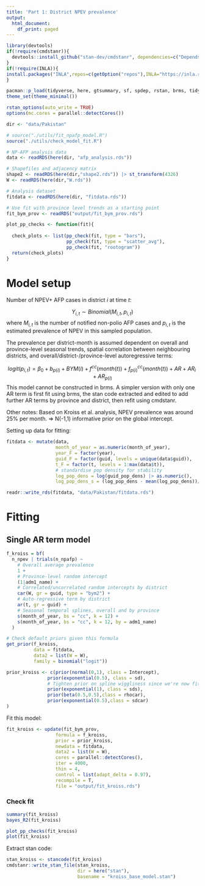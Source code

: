 ```yaml
---
title: 'Part 1: District NPEV prevalence'
output:
  html_document:
    df_print: paged
---
```


```r

library(devtools)
if(!require(cmdstanr)){
  devtools::install_github("stan-dev/cmdstanr", dependencies=c("Depends", "Imports"))
}
if(!require(INLA)){
install.packages("INLA",repos=c(getOption("repos"),INLA="https://inla.r-inla-download.org/R/stable"), dep=TRUE)
}

pacman::p_load(tidyverse, here, gtsummary, sf, spdep, rstan, brms, tidybayes, bayesplot, units, loo, posterior, cmdstanr, INLA, geostan)
theme_set(theme_minimal())

rstan_options(auto_write = TRUE)
options(mc.cores = parallel::detectCores())

dir <- "data/Pakistan"

# source("./utils/fit_npafp_model.R")
source("./utils/check_model_fit.R")

# NP-AFP analysis data
data <- readRDS(here(dir, "afp_analysis.rds"))

# Shapefiles and adjacency matrix
shape2 <- readRDS(here(dir,"shape2.rds")) |> st_transform(4326)
W <- readRDS(here(dir,"W.rds"))

# Analysis dataset
fitdata <- readRDS(here(dir, "fitdata.rds"))

# Use fit with province level trends as a starting point
fit_bym_prov <- readRDS("output/fit_bym_prov.rds")

```

```r
plot_pp_checks <- function(fit){
  
  check_plots <- list(pp_check(fit, type = "bars"), 
                      pp_check(fit, type = "scatter_avg"),
                      pp_check(fit, "rootogram"))  
  return(check_plots)
}
```

# Model setup

Number of NPEV+ AFP cases in district $i$ at time $t$:

$$ Y_{i,t} \sim  Binomial(M_{i,t}, p_{i,t}) $$
where $M_{i,t}$ is the number of notified non-polio AFP cases and $p_{i,t}$ is the estimated prevalence of NPEV in this sampled population.

The prevalence per district-month is assumed dependent on overall and province-level seasonal trends, spatial correlation between neighbouring districts, and overall/district-/province-level autoregressive terms: 

$$ logit(p_{i,t}) = \beta_0 + b_{p(i)} + BYM(i) + f^{cc}(month(t)) + f^{cc}_{p(i)}(month(t)) +  AR + AR_{i} + AR_{p(i)} $$
This model cannot be constructed in brms. A simpler version with only one AR term is first fit using brms, the stan code extracted and edited to add further AR terms by province and district, then refit using cmdstanr. 

Other notes:
Based on Kroiss et al. analysis, NPEV prevalence was around 25% per month. 
 => N(-1,1) informative prior on the global intercept. 

Setting up data for fitting:

```r

fitdata <- mutate(data, 
                  month_of_year = as.numeric(month_of_year),
                  year_F = factor(year),
                  guid_F = factor(guid, levels = unique(data$guid)),
                  t_F = factor(t, levels = 1:max(data$t)),
                  # standardise pop density for stability
                  log_pop_dens = log(guid_pop_dens) |> as.numeric(),
                  log_pop_dens_s = (log_pop_dens - mean(log_pop_dens))/sd(log_pop_dens)) 

readr::write_rds(fitdata, "data/Pakistan/fitdata.rds")
```


# Fitting

## Single AR term model

```r

f_kroiss = bf(
  n_npev | trials(n_npafp) ~     
    # Overall average prevalence
    1 + 
    # Province-level random intercept
    (1|adm1_name) +
    # Correlated/uncorrelated random intercepts by district 
    car(W, gr = guid, type = "bym2") + 
    # Auto-regressive term by district
    ar(t, gr = guid) +
    # Seasonal temporal splines, overall and by province
    s(month_of_year, bs = "cc", k = 12) +
    s(month_of_year, bs = "cc", k = 12, by = adm1_name) 
  )

# Check default priors given this formula
get_prior(f_kroiss, 
          data = fitdata, 
          data2 = list(W = W), 
          family = binomial("logit"))

prior_kroiss <- c(prior(normal(0,1), class = Intercept),
               prior(exponential(0.5), class = sd),
               # Tighten prior on spline wiggliness since we're now fitting 7 different ones
               prior(exponential(1), class = sds),
               prior(beta(0.5,0.5),class = rhocar),
               prior(exponential(0.5),class = sdcar)
)

```

Fit this model:

```r

fit_kroiss <- update(fit_bym_prov, 
                  formula = f_kroiss,
                  prior = prior_kroiss,
                  newdata = fitdata,
                  data2 = list(W = W),
                  cores = parallel::detectCores(),
                  iter = 4000,
                  thin = 4,
                  control = list(adapt_delta = 0.97),
                  recompile = T,
                  file = "output/fit_kroiss.rds") 

```

### Check fit

```r

summary(fit_kroiss)
bayes_R2(fit_kroiss)

```

```r

plot_pp_checks(fit_kroiss)
plot(fit_kroiss)

```

Extract stan code:

```r

stan_kroiss <- stancode(fit_kroiss)
cmdstanr::write_stan_file(stan_kroiss,
                          dir = here("stan"),
                          basename = "kroiss_base_model.stan")

```
